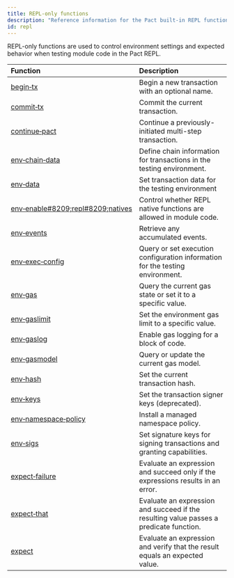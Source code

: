 ```yaml
---
title: REPL-only functions
description: "Reference information for the Pact built-in REPL functions."
id: repl
---
```


REPL-only functions are used to control environment settings and expected behavior when testing module code in the Pact REPL.

| Function | Description |
| :-------- | :----------- |
| [begin&#8209;tx](/pact-5/Repl/begin-tx) | Begin a new transaction with an optional name. |
| [commit&#8209;tx](/pact-5/Repl/commit-tx) | Commit the current transaction.|
| [continue&#8209;pact](/pact-5/Repl/continue-pact) | Continue a previously-initiated multi-step transaction.|
| [env&#8209;chain&#8209;data](/pact-5/Repl/env-chain-data) | Define chain information for transactions in the testing environment.|
| [env&#8209;data](/pact-5/Repl/env-data) | Set transaction data for the testing environment |
| [env&#8209;enable#8209;repl#8209;natives](/pact-5/Repl/env-enable-repl-natives) | Control whether REPL native functions are allowed in module code. |
| [env&#8209;events](/pact-5/Repl/env-events) | Retrieve any accumulated events.|
| [env&#8209;exec&#8209;config](/pact-5/Repl/env-exec-config) | Query or set execution configuration information for the testing environment. |
| [env&#8209;gas](/pact-5/Repl/env-gas) | Query the current gas state or set it to a specific value. |
| [env&#8209;gaslimit](/pact-5/Repl/env-gaslimit) | Set the environment gas limit to a specific value.|
| [env&#8209;gaslog](/pact-5/Repl/env-gaslog) | Enable gas logging for a block of code. |
| [env&#8209;gasmodel](/pact-5/Repl/env-gasmodel) | Query or update the current gas model. |
| [env&#8209;hash](/pact-5/Repl/env-hash) | Set the current transaction hash. |
| [env&#8209;keys](/pact-5/Repl/env-keys) | Set the transaction signer keys (deprecated). |
| [env&#8209;namespace&#8209;policy](/pact-5/Repl/env-namespace-policy) | Install a managed namespace policy. |
| [env&#8209;sigs](/pact-5/Repl/env-sigs) | Set signature keys for signing transactions and granting capabilities.|
| [expect&#8209;failure](/pact-5/Repl/expect-failure) | Evaluate an expression and succeed only if the expressions results in an error.|
| [expect&#8209;that](/pact-5/Repl/expect-that) |Evaluate an expression and succeed if the resulting value passes a predicate function. |
| [expect](/pact-5/Repl/expect) | Evaluate an expression and verify that the result equals an expected value. |

